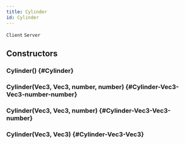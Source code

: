 ```yaml
---
title: Cylinder
id: Cylinder
---
```

`Client`
`Server`

## Constructors

### Cylinder() {#Cylinder}

### Cylinder(Vec3, Vec3, number, number) {#Cylinder-Vec3-Vec3-number-number}

### Cylinder(Vec3, Vec3, number) {#Cylinder-Vec3-Vec3-number}

### Cylinder(Vec3, Vec3) {#Cylinder-Vec3-Vec3}

